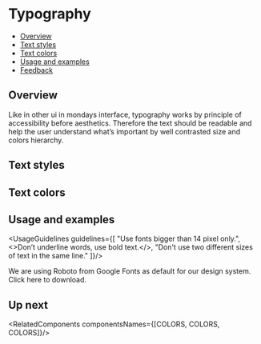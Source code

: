 
<Meta
  title="Foundations/Typography"
/>

<!--- Component documentation -->

# Typography
- [Overview](#overview)
- [Text styles](#text-styles)
- [Text colors](#text-colors)
- [Usage and examples](#usage-and-examples)
- [Feedback](#feedback)

## Overview
Like in other ui in mondays interface, typography works by principle of accessibility before aesthetics.
Therefore the text should be readable and help the user understand what’s important by well contrasted size and colors hierarchy.

## Text styles
<TextStyles />

## Text colors
<TextColors />

## Usage and examples
<UsageGuidelines guidelines={[
  "Use fonts bigger than 14 pixel only.",
  <>Don’t underline words, use bold text.</>,
  "Don't use two different sizes of text in the same line."
]}/>

<Tip title="What font to use?">
  We are using Roboto from Google Fonts as default for our design system. Click
  <Link size={Link.sizes.SMALL} href="https://fonts.google.com/specimen/Roboto" withoutSpacing>here</Link>
  to download.
</Tip>

<Frame className="monday-storybook-typography_image-container monday-storybook-typography_image-container--first">
  <img src={typographyExample1} alt="" className="monday-storybook-typography_popup-example" />
</Frame>
<Frame className="monday-storybook-typography_image-container">
  <img src={typographyExample2} alt="" className="monday-storybook-typography_timeline-example" />
</Frame>

## Up next
<RelatedComponents componentsNames={[COLORS, COLORS, COLORS]}/>